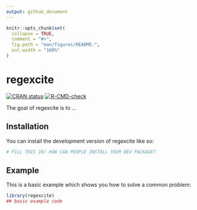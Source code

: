```yaml
---
output: github_document
---
```


<!-- README.md is generated from README.Rmd. Please edit that file -->

```r
knitr::opts_chunk$set(
  collapse = TRUE,
  comment = "#>",
  fig.path = "man/figures/README-",
  out.width = "100%"
)
```

# regexcite

<!-- badges: start -->
[![CRAN status](https://www.r-pkg.org/badges/version/regexcite)](https://CRAN.R-project.org/package=regexcite)
[![R-CMD-check](https://github.com/JieYin-Git/regexcite/actions/workflows/R-CMD-check.yaml/badge.svg)](https://github.com/JieYin-Git/regexcite/actions/workflows/R-CMD-check.yaml)
<!-- badges: end -->

The goal of regexcite is to ...

## Installation

You can install the development version of regexcite like so:

``` r
# FILL THIS IN! HOW CAN PEOPLE INSTALL YOUR DEV PACKAGE?
```

## Example

This is a basic example which shows you how to solve a common problem:

```r
library(regexcite)
## basic example code
```


